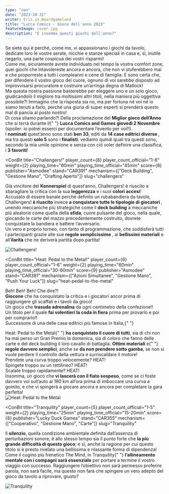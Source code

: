 ```yaml
---
type: "con"
date: "2023-10-31"
writer: Eris.in.Boardgameland
title: "Lucca Comics - Gioco dell'anno 2023"
featureImage: cover.jpg
description: "E insomma questi giochi dell'anno?"
---
```


<FundingIntro>
  Se siete qui è perché, come me, vi appassionano i giochi da tavolo, dedicate loro le vostre serate, nicchie e stanze
  speciali in casa e, sì, inutile negarlo, una parte cospicua dei vostri risparmi!
  <br />
  Come me, sicuramente avrete individuato nel tempo la vostra comfort zone, quei giochi che intavolereste ancora e
  ancora, che non vi stuferebbero mai e che proporreste a tutti i compleanni e cene di famiglia. E sono certa che, per
  difendere il vostro gioco del cuore, ognuno di voi sarebbe disposto ad improvvisarsi procuratore e costruire
  un’arringa degna di Matlock!
  <br />
  Ma questa nostra passione basterebbe per eleggere uno e un solo gioco, giudicandolo il migliore tra moltissimi altri
  titoli, nella maniera più oggettiva possibile?! Immagino che la risposta sia no, ma per fortuna né voi né io siamo
  tenuti a farlo, perché una giuria di super esperti si prenderà questo mal di pancia al posto nostro!
  <br />
  Di cosa stiamo parlando?! Della proclamazione del <strong>Miglior gioco dell’Anno</strong> che si terrà durante il{" "}
  <strong>Lucca Comics and Games giovedì 2 Novembre</strong> (spoiler: io potrei esserci per documentare l’evento per
  voi!!).
  <br />I <strong>nominati</strong> quest’anno sono stati <strong>ben 33</strong>, editi da <strong>
    14 case editrici diverse
  </strong>, ma tra questi <strong>solo 5</strong> sono i <strong>finalisti</strong>: vediamo quindi quali tra questi sono,
  secondo la mia umile opinione e senza con ciò voler definire una classifica, i <strong>3 favoriti</strong>!<br />
</FundingIntro>

<ConBit
  title="Challengers!"
  player_count={8}
  player_count_official="1-8"
  weight={2}
  playing_time="60min"
  playing_time_official="45min"
  score={8}
  publisher="Asmodee"
  stand="CAR391"
  mechanism={["Deck Building", "Gestione Mano", "Drafting Aperto"]}
  slug="challengers"
>
  Già vincitore del <strong>Kennerspiel</strong> di quest’anno, <Link to="/reviews/challengers/">Challengers!</Link> è
  riuscito a sbaragliare la critica con la sua <strong>leggerezza</strong> e i suoi <strong>colori accesi</strong>!
  <br />
  Accusato di essere banale perché definito un rubabandiera da tavolo, Challengers! <strong>è riuscito</strong> invece <strong>
    a conquistare tutte le tipologie di giocatori
  </strong>, unendo meccaniche più strategiche come il <strong>deck building</strong> a meccaniche più aleatorie come quella
  della <strong>sfida</strong>, cuore pulsante del gioco, nella quale, giocando le carte del mazzo precedentemente costruito,
  dovrete conquistare la bandiera e battere l’avversario.
  <br />
  Un vero e proprio torneo, con tanto di programmazione, che soddisferà tutti i partecipanti grazie alle sue <strong>
    regole semplicissime
  </strong>, ai <strong>bellissimi materiali</strong> e all’<strong>ilarità</strong> che ne deriverà partita dopo partita!
  <br />
</ConBit>

<img src="game2.jpg?t=1" alt="Challengers!" />

<ConBit
  title="Heat: Pedal to the Metal!"
  player_count={6}
  player_count_official="1-6"
  weight={2}
  playing_time="60min"
  playing_time_official="30-60min"
  score={9}
  publisher="Asmodee"
  stand="CAR391"
  mechanism={["Azioni Simultanee", "Gestione Mano", "Push Your Luck"]}
  slug="heat-pedal-to-the-metal"
>
  Beh! Beh! Beh! Che dire?!
  <br />
  <strong>Giocone</strong> che ha conquistato la critica e i giocatori ancor prima di raggiungere gli scaffali e i
  tavoli da gioco!
  <br />
  Un gioco che <strong>trasuda adrenalina</strong> da ogni centimetro della confezione!!
  <br />
  Un titolo per il quale <strong>fai volentieri la coda in fiera</strong> prima per provarlo e poi per comprarlo!!
  <br />
  Successone di una delle case editrici più famose in Italia,{" "}
  <Link to="/reviews/heat-pedal-to-the-metal/">Heat: Pedal to the Metal</Link>{" "}
  <strong>ha conquistato il cuore di tutti</strong>, sia di chi non ha mai perso un Gran Premio la domenica, sia di
  coloro che fanno delle carte e del deck building il loro cavallo di battaglia. <strong>Ottimi materiali</strong> e{" "}
  <strong>regole davvero semplici</strong>, anche se <strong>da non prendere sotto gamba</strong>, se non si vuole
  perdere il controllo della vettura e surriscaldare il motore!
  <br />
  Prendete una curva troppo velocemente? HEAT!
  <br />
  Spingete troppo su un rettilineo? HEAT!
  <br />
  Scalate troppo rapidamente? HEAT!
  <br />
  Insomma, un gioco che <strong>vi lascerà con il fiato sospeso</strong>, come se ci foste davvero voi sull’auto ai 180
  km all’ora prima di imboccare una curva a gomito, e che vi spingerà a giocare ancora e ancora per completare la gara
  perfetta!
  <br />
</ConBit>

<img src="game1.jpg?t=1" alt="Heat: Pedal to the Metal" />

<ConBit
  title="Tranquility"
  player_count={5}
  player_count_official="1-5"
  weight={2}
  playing_time="25min"
  playing_time_official="15-20min"
  score={8}
  publisher="Lucky Duck Games"
  stand="CAR355"
  mechanism={["Cooperativo", "Gestione Mano", "Carte"]}
  slug="Tranquility"
>
  Il <strong>silenzio</strong>, quella condizione ambientale definita dall’assenza di perturbazioni sonore, è allo
  stesso tempo sia il punto forte che <strong>la più grande difficoltà di questo gioco</strong>; e sì, anche la ragione
  per cui questo titolo si è presto rivelato una bellissima e rilassante forma di dipendenza!
  <br />
  Come il cugino più frenetico The Mind, in <Link to="/reviews/tranquillity/">Tranquility</Link>{" "}
  <strong>l’allineamento mentale con i compagni sarà essenziale</strong> per portare a termine il vostro viaggio con
  successo. Raggiungere l’obiettivo non sarà permesso proferire parola, non sarà facile, ma questo non farà che spingere
  un vero adepto del gioco da tavolo a riprovare, giusto? <br />
</ConBit>

<img src="game3.jpg?t=1" alt="Tranquility" />
